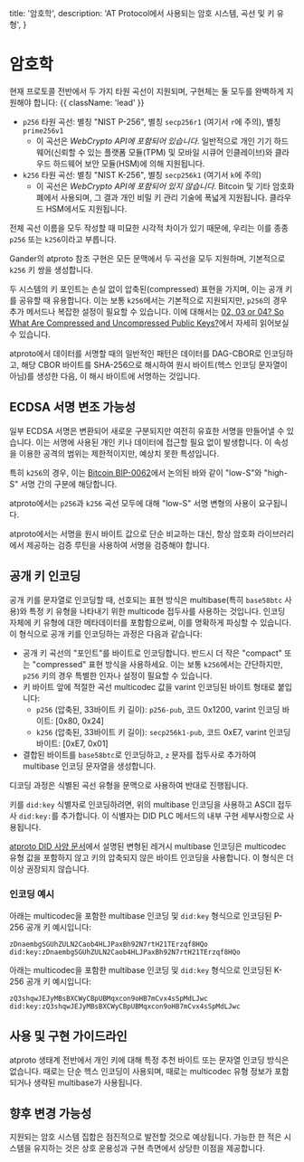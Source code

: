   title: '암호학',
  description:
    'AT Protocol에서 사용되는 암호 시스템, 곡선 및 키 유형',
}

# 암호학

현재 프로토콜 전반에서 두 가지 타원 곡선이 지원되며, 구현체는 둘 모두를 완벽하게 지원해야 합니다: {{ className: 'lead' }}

- `p256` 타원 곡선: 별칭 "NIST P-256", 별칭 `secp256r1` (여기서 `r`에 주의), 별칭 `prime256v1`
    - 이 곡선은 *WebCrypto API에 포함되어 있습니다*. 일반적으로 개인 기기 하드웨어(신뢰할 수 있는 플랫폼 모듈(TPM) 및 모바일 시큐어 인클레이브)와 클라우드 하드웨어 보안 모듈(HSM)에 의해 지원됩니다.
- `k256` 타원 곡선: 별칭 "NIST K-256", 별칭 `secp256k1` (여기서 `k`에 주의)
    - 이 곡선은 *WebCrypto API에 포함되어 있지 않습니다*. Bitcoin 및 기타 암호화폐에서 사용되며, 그 결과 개인 비밀 키 관리 기술에 폭넓게 지원됩니다. 클라우드 HSM에서도 지원됩니다.

전체 곡선 이름을 모두 작성할 때 미묘한 시각적 차이가 있기 때문에, 우리는 이를 종종 `p256` 또는 `k256`이라고 부릅니다.

Gander의 atproto 참조 구현은 모든 문맥에서 두 곡선을 모두 지원하며, 기본적으로 `k256` 키 쌍을 생성합니다.

두 시스템의 키 포인트는 손실 없이 압축된(compressed) 표현을 가지며, 이는 공개 키를 공유할 때 유용합니다. 이는 보통 `k256`에서는 기본적으로 지원되지만, `p256`의 경우 추가 메서드나 복잡한 설정이 필요할 수 있습니다. 이에 대해서는 [02, 03 or 04? So What Are Compressed and Uncompressed Public Keys?](https://medium.com/asecuritysite-when-bob-met-alice/02-03-or-04-so-what-are-compressed-and-uncompressed-public-keys-6abcb57efeb6)에서 자세히 읽어보실 수 있습니다.

atproto에서 데이터를 서명할 때의 일반적인 패턴은 데이터를 DAG-CBOR로 인코딩하고, 해당 CBOR 바이트를 SHA-256으로 해시하여 원시 바이트(헥스 인코딩 문자열이 아님)를 생성한 다음, 이 해시 바이트에 서명하는 것입니다.


## ECDSA 서명 변조 가능성

일부 ECDSA 서명은 변환되어 새로운 구분되지만 여전히 유효한 서명을 만들어낼 수 있습니다. 이는 서명에 사용된 개인 키나 데이터에 접근할 필요 없이 발생합니다. 이 속성을 이용한 공격의 범위는 제한적이지만, 예상치 못한 특성입니다.

특히 `k256`의 경우, 이는 [Bitcoin BIP-0062](https://github.com/bitcoin/bips/blob/master/bip-0062.mediawiki)에서 논의된 바와 같이 "low-S"와 "high-S" 서명 간의 구분에 해당합니다.

atproto에서는 `p256`과 `k256` 곡선 모두에 대해 "low-S" 서명 변형의 사용이 요구됩니다.

atproto에서는 서명을 원시 바이트 값으로 단순 비교하는 대신, 항상 암호화 라이브러리에서 제공하는 검증 루틴을 사용하여 서명을 검증해야 합니다.


## 공개 키 인코딩

공개 키를 문자열로 인코딩할 때, 선호되는 표현 방식은 multibase(특히 `base58btc` 사용)와 특정 키 유형을 나타내기 위한 multicode 접두사를 사용하는 것입니다. 인코딩 자체에 키 유형에 대한 메타데이터를 포함함으로써, 이를 명확하게 파싱할 수 있습니다. 이 형식으로 공개 키를 인코딩하는 과정은 다음과 같습니다:

- 공개 키 곡선의 "포인트"를 바이트로 인코딩합니다. 반드시 더 작은 "compact" 또는 "compressed" 표현 방식을 사용하세요. 이는 보통 `k256`에서는 간단하지만, `p256` 키의 경우 특별한 인자나 설정이 필요할 수 있습니다.
- 키 바이트 앞에 적절한 곡선 multicodec 값을 varint 인코딩된 바이트 형태로 붙입니다:
    - `p256` (압축된, 33바이트 키 길이): `p256-pub`, 코드 0x1200, varint 인코딩 바이트: [0x80, 0x24]
    - `k256` (압축된, 33바이트 키 길이): `secp256k1-pub`, 코드 0xE7, varint 인코딩 바이트: [0xE7, 0x01]
- 결합된 바이트를 `base58btc`로 인코딩하고, `z` 문자를 접두사로 추가하여 multibase 인코딩 문자열을 생성합니다.

디코딩 과정은 식별된 곡선 유형을 문맥으로 사용하여 반대로 진행됩니다.

키를 `did:key` 식별자로 인코딩하려면, 위의 multibase 인코딩을 사용하고 ASCII 접두사 `did:key:`를 추가합니다. 이 식별자는 DID PLC 메서드의 내부 구현 세부사항으로 사용됩니다.

[atproto DID 사양 문서](/specs/did)에서 설명된 변형된 레거시 multibase 인코딩은 multicodec 유형 값을 포함하지 않고 키의 압축되지 않은 바이트 인코딩을 사용합니다. 이 형식은 더 이상 권장되지 않습니다.

### 인코딩 예시

아래는 multicodec을 포함한 multibase 인코딩 및 `did:key` 형식으로 인코딩된 P-256 공개 키 예시입니다:

```
zDnaembgSGUhZULN2Caob4HLJPaxBh92N7rtH21TErzqf8HQo
did:key:zDnaembgSGUhZULN2Caob4HLJPaxBh92N7rtH21TErzqf8HQo
```

아래는 multicodec을 포함한 multibase 인코딩 및 `did:key` 형식으로 인코딩된 K-256 공개 키 예시입니다:

```
zQ3shqwJEJyMBsBXCWyCBpUBMqxcon9oHB7mCvx4sSpMdLJwc
did:key:zQ3shqwJEJyMBsBXCWyCBpUBMqxcon9oHB7mCvx4sSpMdLJwc
```


## 사용 및 구현 가이드라인

atproto 생태계 전반에서 개인 키에 대해 특정 추천 바이트 또는 문자열 인코딩 방식은 없습니다. 때로는 단순 헥스 인코딩이 사용되며, 때로는 multicodec 유형 정보가 포함되거나 생략된 multibase가 사용됩니다.


## 향후 변경 가능성

지원되는 암호 시스템 집합은 점진적으로 발전할 것으로 예상됩니다. 가능한 한 적은 시스템을 유지하는 것은 상호 운용성과 구현 측면에서 상당한 이점을 제공합니다.
